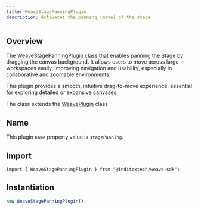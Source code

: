 ```yaml
---
title: WeaveStagePanningPlugin
description: Activates the panning (move) of the stage
---
```



## Overview

The [WeaveStagePanningPlugin](https://github.com/InditexTech/weavejs/blob/main/code/packages/sdk/src/plugins/stage-panning/stage-panning.ts)
class that enables panning the Stage by dragging the canvas background. It allows users
to move across large workspaces easily, improving navigation and usability, especially
in collaborative and zoomable environments.

This plugin provides a smooth, intuitive drag-to-move experience, essential for exploring
detailed or expansive canvases.

The class extends the [WeavePlugin](/docs/sdk/api-reference/plugins/plugin) class

## Name

This plugin `name` property value is `stagePanning`.

## Import

```shell
import { WeaveStagePanningPlugin } from "@inditextech/weave-sdk";
```

## Instantiation

```ts
new WeaveStagePanningPlugin();
```
